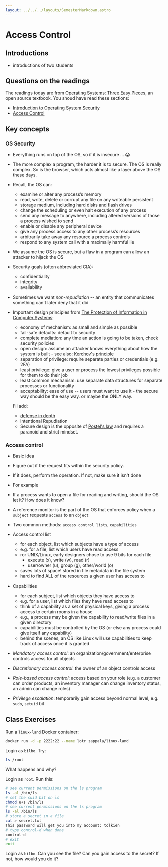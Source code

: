 ```yaml
---
layout: ../../../layouts/SemesterMarkdown.astro
---
```


# Access Control

## Introductions

- introductions of two students

## Questions on the readings

The readings today are from
[Operating Systems: Three Easy Pieces](https://pages.cs.wisc.edu/~remzi/OSTEP/),
an open source textbook. You shoud have read these sections:

- [Introduction to Operating System Security](hhttps://pages.cs.wisc.edu/~remzi/OSTEP/security-intro.pdf)
- [Access Control](https://pages.cs.wisc.edu/~remzi/OSTEP/security-access.pdf)

## Key concepts

### OS Security

- Everything runs on top of the OS, so if it is insecure ... 😱
- The more complex a program, the harder it is to secure. The OS is really
  complex. So is the browser, which acts almost like a layer above the OS these
  days.
- Recall, the OS can:

  - examine or alter any process’s memory
  - read, write, delete or corrupt any file on any writeable persistent
  - storage medium, including hard disks and flash drives
  - change the scheduling or even halt execution of any process
  - send any message to anywhere, including altered versions of those a process
    wished to send
  - enable or disable any peripheral device
  - give any process access to any other process’s resources
  - arbitrarily take away any resource a process controls
  - respond to any system call with a maximally harmful lie

- We assume the OS is secure, but a flaw in a program can allow an attacker to
  hijack the OS

- Security goals (often abbreviated CIA):
  - confidentiality
  - integrity
  - availability
- Sometimes we want _non-repudiation_ -- an entity that communicates something
  can't later deny that it did

- Important design principles from
  [The Protection of Information in Computer Systems](https://web.mit.edu/Saltzer/www/publications/protection/):

  - economy of mechanism: as small and simple as possible
  - fail-safe defaults: default to security
  - complete mediation: any time an action is going to be taken, check security
    policies
  - open design: assume an attacker knows everything about how the system is
    built - see also:  [Kerchov's principle](https://en.wikipedia.org/wiki/Kerckhoffs%27s_principle)
  - separation of privilege: require separate parties or credentials (e.g. 2FA)
  - least privilege: give a user or process the lowest privileges possible for
    them to do their job
  - least common mechanism: use separate data structures for separate processes
    or functionality
  - acceptability: ease of use -- users must want to use it - the secure way should be the easy way.
    or maybe the ONLY way.

  I'll add:
  - [defense in depth](https://en.wikipedia.org/wiki/Defense_in_depth_(computing))
  - intentional Repudiation
  - Secure design is the opposite of [Postel's law](https://en.wikipedia.org/wiki/Robustness_principle) and requires
    a paranoid and strict mindset.
  

### Access control

- Basic idea
- Figure out if the request fits within the security policy.
- If it does, perform the operation. If not, make sure it isn't done
- For example

- If a process wants to open a file for reading and writing, should the OS let
  it? How does it know?

- A reference monitor is the part of the OS that enforces policy when a
  `subject` requests `access` to an `object`
- Two common methods: `access control lists`, `capabilities`
- Access control list

  - for each object, list which subjects have a type of access
  - e.g. for a file, list which users have read access
  - ror UNIX/Linux, early designers chose to use 9 bits for each file
    - execute (x), write (w), read (r)
    - user/owner (u), group (g), other/world (o)
  - saves lots of space! stored in file metadata in the file system
  - hard to find ALL of the resources a given user has access to

- Capabilities

  - for each subject, list which objects they have access to
  - e.g. for a user, list which files they have read access to
  - think of a capability as a set of physical keys, giving a process access to
    certain rooms in a house
  - e.g., a process may be given the capability to read/write files in a given
    directory
  - capabilities must be controlled by the OS (or else any process could give
    itself any capability)
  - behind the scenes, an OS like Linux will use capabilities to keep track of
    access once it is granted

- _Mandatory access control_: an organization/government/enterprise controls
  access for all objects
- _Discretionary access control_: the owner of an object controls access
- _Role-based access control_: access based on your role (e.g. a customer can
  order products, an inventory manager can change inventory status, an admin can
  change roles)
- _Privilege escalation_: temporarily gain access beyond normal level, e.g.
  `sudo`, `setuid` bit

## Class Exercises

Run a `linux-land` Docker container:

```bash
docker run -d -p 2222:22 --name lotr zappala/linux-land
```

Login as `bilbo`. Try:

```bash
ls /root
```

What happens and why?

Login as `root`. Run this:

```bash
# see current permissions on the ls program
ls -al /bin/ls
# set the suid bit on ls
chmod u+s /bin/ls
# see current permissions on the ls program
ls -al /bin/ls
# store a secret in a file
cat > secret.txt
This password will get you into my account: tolkien
# type control-d when done
control-d
# exit
exit
```

Login as `bilbo`. Can you see the file? Can you gain access to the secret? If
not, how would you do it?
